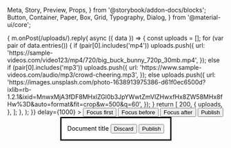   Meta,
  Story,
  Preview,
  Props,
} from '@storybook/addon-docs/blocks';
  Button,
  Container,
  Paper,
  Box,
  Grid,
  Typography,
  Dialog,
} from '@material-ui/core';

<Meta title="RichTextEditor" component={RichTextEditor} />

<Preview>
  <Story name="Default">
    <RichTextEditor />
  </Story>
  <Story name="Container">
    <Box my={4}>
      <Container>
        <Paper>
          <Rest
            define={(m) => {
              m.onPost(/uploads/).reply(
                async ({ data }) => {
                  const uploads = [];
                  for (var pair of data.entries()) {
                    if (pair[0].includes('mp4'))
                      uploads.push({
                        url: 'https://sample-videos.com/video123/mp4/720/big_buck_bunny_720p_30mb.mp4',
                      });
                    else if (pair[0].includes('mp3'))
                      uploads.push({
                        url: 'https://www.sample-videos.com/audio/mp3/crowd-cheering.mp3',
                      });
                    else
                      uploads.push({
                        url: 'https://images.unsplash.com/photo-1638913975386-d61f0ec6500d?ixlib=rb-1.2.1&ixid=MnwxMjA3fDF8MHxlZGl0b3JpYWwtZmVlZHwxfHx8ZW58MHx8fHw%3D&auto=format&fit=crop&w=500&q=60',
                      });
                  }
                  return [
                    200,
                    {
                      uploads,
                    },
                  ];
                },
              );
            }}
            delay={1000}
          >
            <button>Focus first</button>
            <button>Focus before</button>
            <RichTextEditor upload={toQ3Api('/foo')} />
            <button>Focus after</button>
          </Rest>
        </Paper>
      </Container>
    </Box>
  </Story>
  <Story name="autosave">
    <Paper
      style={{
        height: '100vh',
        width: '100%',
        overflow: 'hidden',
      }}
    >
      <Dialog fullScreen open>
        <RichTextEditor id="testing" autofocus>
          <Container maxWidth="xl">
            <Grid container justify="space-between">
              <Grid item>
                <Typography variant="h6">
                  Document title
                </Typography>
              </Grid>
              <Grid item>
                <Button>Discard</Button>
                <Button variant="contained" color="primary">
                  Publish
                </Button>
              </Grid>
            </Grid>
          </Container>
        </RichTextEditor>
      </Dialog>
    </Paper>
  </Story>
  <Story name="Default value">
    <RichTextEditor defaultValue="<h2><strong>Hello world</strong></h2><img alt='TEST' style='width: 150px' src='https://images.unsplash.com/photo-1618799805265-4f27cb61ede9?ixid=MnwxMjA3fDB8MHxwaG90by1wYWdlfHx8fGVufDB8fHx8&ixlib=rb-1.2.1&auto=format&fit=crop&w=675&q=80'/><p>This is a new sentence.</p>">
      <Button>Publish</Button>
    </RichTextEditor>
  </Story>
</Preview>

